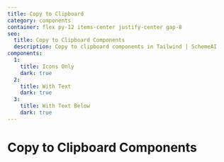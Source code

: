 ```yaml
---
title: Copy to Clipboard
category: components
container: flex py-12 items-center justify-center gap-8
seo:
  title: Copy to Clipboard Components
  description: Copy to clipboard components in Tailwind | SchemeAI
components:
  1:
    title: Icons Only
    dark: true
  2:
    title: With Text
    dark: true
  3:
    title: With Text Below
    dark: true
---
```


# Copy to Clipboard Components

<ComponentsList
  componentsData={componentsData}
  componentContainer={componentContainer}
/>

